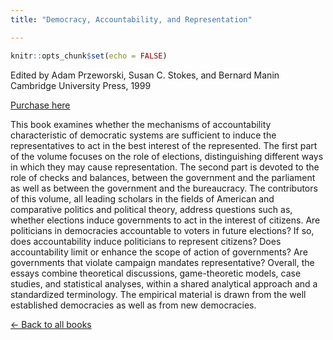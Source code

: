 ```yaml
---
title: "Democracy, Accountability, and Representation"

---
```

  
  
```r
knitr::opts_chunk$set(echo = FALSE)
```

Edited by Adam Przeworski, Susan C. Stokes, and Bernard Manin <br/>
Cambridge University Press, 1999

[Purchase here](https://www.cambridge.org/core/books/democracy-accountability-and-representation/14785A2D4EE1DDFBA595CE810C51F2CA)



This book examines whether the mechanisms of accountability characteristic of democratic systems are sufficient to induce the representatives to act in the best interest of the represented. The first part of the volume focuses on the role of elections, distinguishing different ways in which they may cause representation. The second part is devoted to the role of checks and balances, between the government and the parliament as well as between the government and the bureaucracy. The contributors of this volume, all leading scholars in the fields of American and comparative politics and political theory, address questions such as, whether elections induce governments to act in the interest of citizens. Are politicians in democracies accountable to voters in future elections? If so, does accountability induce politicians to represent citizens? Does accountability limit or enhance the scope of action of governments? Are governments that violate campaign mandates representative? Overall, the essays combine theoretical discussions, game-theoretic models, case studies, and statistical analyses, within a shared analytical approach and a standardized terminology. The empirical material is drawn from the well established democracies as well as from new democracies.



[&larr; Back to all books](books.html)